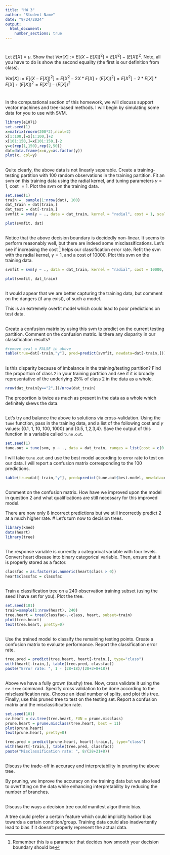 ```yaml
---
title: "HW 3"
author: "Student Name"
date: "9/24/2024"
output: 
  html_document:
    number_sections: true
---
```


#

Let $E[X] = \mu$.  Show that $Var[X] := E[(X-E[X])^2] = E[X^2]-(E[X])^2$.  Note, all you have to do is show the second equality (the first is our definition from class). 

$Var[X] := E[(X-E[X])^2] = E[X^2-2X*E[X]+(E[X])^2] = E[X^2] - 2*E[X]*E[X] + (E[X])^2 = E[X^2] - (E[X])^2$

# 

In the computational section of this homework, we will discuss support vector machines and tree-based methods.  I will begin by simulating some data for you to use with SVM. 

```r
library(e1071)
set.seed(1) 
x=matrix(rnorm(200*2),ncol=2)
x[1:100,]=x[1:100,]+2
x[101:150,]=x[101:150,]-2
y=c(rep(1,150),rep(2,50))
dat=data.frame(x=x,y=as.factor(y))
plot(x, col=y)

```


##

Quite clearly, the above data is not linearly separable.  Create a training-testing partition with 100 random observations in the training partition.  Fit an svm on this training data using the radial kernel, and tuning parameters $\gamma=1$, cost $=1$.  Plot the svm on the training data.  

```r
set.seed(1)
train =  sample(1:nrow(dat), 100) 
dat_train = dat[train,]
dat_test = dat[-train,]
svmfit = svm(y ~ ., data = dat_train, kernel = "radial", cost = 1, scale = FALSE, gamma = 1)

plot(svmfit, dat)
```

##

Notice that the above decision boundary is decidedly non-linear.  It seems to perform reasonably well, but there are indeed some misclassifications.  Let's see if increasing the cost ^[Remember this is a parameter that decides how smooth your decision boundary should be] helps our classification error rate.  Refit the svm with the radial kernel, $\gamma=1$, and a cost of 10000.  Plot this svm on the training data. 

```r
svmfit = svm(y ~ ., data = dat_train, kernel = "radial", cost = 10000, scale = FALSE, gamma = 1)

plot(svmfit, dat_train)
```

##

It would appear that we are better capturing the training data, but comment on the dangers (if any exist), of such a model. 

This is an extremely overfit model which could lead to poor predictions on test data.

##

Create a confusion matrix by using this svm to predict on the current testing partition.  Comment on the confusion matrix.  Is there any disparity in our classification results?    

```r
#remove eval = FALSE in above
table(true=dat[-train,"y"], pred=predict(svmfit, newdata=dat[-train,]))
```


##

Is this disparity because of imbalance in the training/testing partition?  Find the proportion of class `2` in your training partition and see if it is broadly representative of the underlying 25\% of class 2 in the data as a whole.  

```r
nrow(dat_train[y=="2",])/nrow(dat_train)

```

The proportion is twice as much as present in the data as a whole which definitely skews the data.

##

Let's try and balance the above to solutions via cross-validation.  Using the `tune` function, pass in the training data, and a list of the following cost and $\gamma$ values: {0.1, 1, 10, 100, 1000} and {0.5, 1,2,3,4}.  Save the output of this function in a variable called `tune.out`.  

```r

set.seed(1)
tune.out = tune(svm, y ~ ., data = dat_train, ranges = list(cost = c(0.1, 1, 10, 100, 1000), gamma = c(.5, 1, 2, 3, 4)))

```

I will take `tune.out` and use the best model according to error rate to test on our data.  I will report a confusion matrix corresponding to the 100 predictions.  


```r
table(true=dat[-train,"y"], pred=predict(tune.out$best.model, newdata=dat[-train,]))
```

##

Comment on the confusion matrix.  How have we improved upon the model in question 2 and what qualifications are still necessary for this improved model.  

There are now only 8 incorrect predictions but we still incorrectly predict 2 at a much higher rate.
# 
Let's turn now to decision trees.  

```r

library(kmed)
data(heart)
library(tree)

```

## 

The response variable is currently a categorical variable with four levels.  Convert heart disease into binary categorical variable.  Then, ensure that it is properly stored as a factor. 

```r
classfac = as.factor(as.numeric(heart$class > 0))
heart$classfac = classfac
```

## 

Train a classification tree on a 240 observation training subset (using the seed I have set for you).  Plot the tree.  

```r
set.seed(101)
train=sample(1:nrow(heart), 240)
tree.heart = tree(classfac~.-class, heart, subset=train)
plot(tree.heart)
text(tree.heart, pretty=0)

```


## 

Use the trained model to classify the remaining testing points.  Create a confusion matrix to evaluate performance.  Report the classification error rate.  

```r
tree.pred = predict(tree.heart, heart[-train,], type="class")
with(heart[-train,], table(tree.pred, classfac))
paste("Error rate: ", 1 - (28+18)/(28+3+8+18))
```

##  

Above we have a fully grown (bushy) tree.  Now, cross validate it using the `cv.tree` command.  Specify cross validation to be done according to the misclassification rate.  Choose an ideal number of splits, and plot this tree.  Finally, use this pruned tree to test on the testing set.  Report a confusion matrix and the misclassification rate.  

```r
set.seed(101)
cv.heart = cv.tree(tree.heart, FUN = prune.misclass)
prune.heart = prune.misclass(tree.heart, best = 11)
plot(prune.heart)
text(prune.heart, pretty=0)

tree.pred = predict(prune.heart, heart[-train,], type="class")
with(heart[-train,], table(tree.pred, classfac))
paste("Misclassification rate: ", 8/(28+21+8))
```


##

Discuss the trade-off in accuracy and interpretability in pruning the above tree. 

By pruning, we improve the accuracy on the training data but we also lead to overfitting on the data while enhancing interpretability by reducing the number of branches.

## 

Discuss the ways a decision tree could manifest algorithmic bias.  

A tree could prefer a certain feature which could implicitly harbor bias towards a certain condition/group. Training data could also inadvertently lead to bias if it doesn't properly represent the actual data.